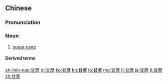 ==Chinese==
{{zh-forms}}

===Pronunciation===
{{zh-pron
|m=gānzhè,tl=y
|m-s=gan1ze4
|c=gam1 ze3
|mn=kam-chià
|cat=n
}}

===Noun===
{{zh-noun}}

# [[sugar cane]] {{zh-mw|m:節|c:碌}}

====Derived terms====
{{zh-der|甘蔗園|甘蔗汁|甘蔗粕|倒吃甘蔗|甘蔗顛子|甘蔗板}}

{{zh-cat|Advanced}}

[[zh-min-nan:甘蔗]]
[[gl:甘蔗]]
[[ko:甘蔗]]
[[kn:甘蔗]]
[[lo:甘蔗]]
[[mg:甘蔗]]
[[fj:甘蔗]]
[[ja:甘蔗]]
[[tl:甘蔗]]
[[zh:甘蔗]]